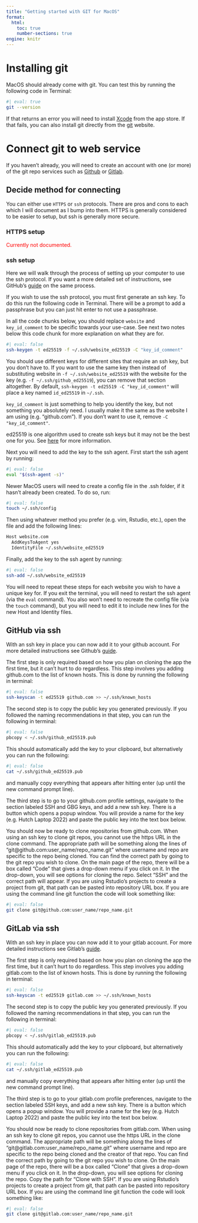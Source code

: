 ```yaml
---
title: "Getting started with GIT for MacOS"
format: 
  html:
    toc: true
    number-sections: true
engine: knitr
---
```


# Installing git

MacOS should already come with git. You can test this by running the following code in Terminal:

```bash
#| eval: true
git --version
```

If that returns an error you will need to install [Xcode](https://apps.apple.com/us/app/xcode/id497799835?mt=12) from the app store. If that fails, you can also install git directly from the [git](https://git-scm.com/) website.

# Connect git to web service

If you haven't already, you will need to create an account with one (or more) of the git repo services such as [Github](github.com) or [Gitlab](gitlab.com).

## Decide method for connecting

You can either use `HTTPS` or `ssh` protocols. There are pros and cons to each which I will document as I bump into them. HTTPS is generally considered to be easier to setup, but ssh is generally more secure.

### HTTPS setup
<span style="color:red">Currently not documented.</span>

### ssh setup

Here we will walk through the process of setting up your computer to use the ssh protocol. If you want a more detailed set of instructions, see GitHub's [guide](https://docs.github.com/en/authentication/connecting-to-github-with-ssh/generating-a-new-ssh-key-and-adding-it-to-the-ssh-agent) on the same process. 

If you wish to use the ssh protocol, you must first generate an ssh key. To do this run the following code in Terminal. There will be a prompt to add a passphrase but you can just hit enter to not use a passphrase. 

::: callout-note
In all the code chunks below, you should replace `website` and `key_id_comment` to be specific towards your use-case. See next two notes below this code chunk for more explanation on what they are for.
:::

```bash
#| eval: false
ssh-keygen -t ed25519 -f ~/.ssh/website_ed25519 -C "key_id_comment"
```

::: callout-note
You should use different keys for different sites that require an ssh key, but you don't have to. If you want to use the same key then instead of substituting website in `-f ~/.ssh/website_ed25519` with the website for the key (e.g. `-f ~/.ssh/github_ed25519`), you can remove that section altogether. By default, `ssh-keygen -t ed25519 -C "key_id_comment"` will place a key named `id_ed25519` in `~/.ssh`.
:::

::: callout-note
`key_id_comment` is just something to help you identify the key, but not something you absolutely need. I usually make it the same as the website I am using (e.g. "github.com"). If you don't want to use it, remove `-C "key_id_comment"`.
:::

::: callout-note
ed25519 is one algorithm used to create ssh keys but it may not be the best one for you. See [here](https://www.ssh.com/academy/ssh/keygen) for more information.
:::

Next you will need to add the key to the ssh agent. First start the ssh agent by running:
```bash
#| eval: false
eval "$(ssh-agent -s)"
```

Newer MacOS users will need to create a config file in the .ssh folder, if it hasn't already been created. To do so, run:
```bash
#| eval: false
touch ~/.ssh/config
```

Then using whatever method you prefer (e.g. vim, Rstudio, etc.), open the file and add the following lines:
``` bash
Host website.com
  AddKeysToAgent yes
  IdentityFile ~/.ssh/website_ed25519
```

Finally, add the key to the ssh agent by running:
```bash
#| eval: false
ssh-add ~/.ssh/website_ed25519
```

You will need to repeat these steps for each website you wish to have a unique key for. If you exit the terminal, you will need to restart the ssh agent (via the `eval` command). You also won't need to recreate the config file (via the `touch` command), but you will need to edit it to include new lines for the new Host and Identity files.

## GitHub via ssh

With an ssh key in place you can now add it to your github account. For more detailed instructions see Github's [guide](https://docs.github.com/en/authentication/connecting-to-github-with-ssh/adding-a-new-ssh-key-to-your-github-account).

The first step is only required based on how you plan on cloning the app the first time, but it can't hurt to do regardless. This step involves you adding github.com to the list of known hosts. This is done by running the following in terminal:
```bash
#| eval: false
ssh-keyscan -t ed25519 github.com >> ~/.ssh/known_hosts
```

The second step is to copy the public key you generated previously. If you followed the naming recommendations in that step, you can run the following in terminal:
```bash
#| eval: false
pbcopy < ~/.ssh/github_ed25519.pub
```

This should automatically add the key to your clipboard, but alternatively you can run the following:
```bash
#| eval: false
cat ~/.ssh/github_ed25519.pub
```

and manually copy everything that appears after hitting enter (up until the new command prompt line).

The third step is to go to your github.com profile settings, navigate to the section labeled SSH and GBG keys, and add a new ssh key. There is a button which opens a popup window. You will provide a name for the key (e.g. Hutch Laptop 2022) and paste the public key into the text box below.

You should now be ready to clone repositories from github.com. When using an ssh key to clone git repos, you cannot use the https URL in the clone command. The appropriate path will be something along the lines of "git@github.com:user_name/repo_name.git" where username and repo are specific to the repo being cloned. You can find the correct path by going to the git repo you wish to clone. On the main page of the repo, there will be a box called "Code" that gives a drop-down menu if you click on it. In the drop-down, you will see options for cloning the repo. Select "SSH" and the correct path will appear. If you are using Rstudio's projects to create a project from git, that path can be pasted into repository URL box. If you are using the command line git function the code will look something like:
```bash
#| eval: false
git clone git@github.com:user_name/repo_name.git
```

## GitLab via ssh

With an ssh key in place you can now add it to your gitlab account. For more detailed instructions see Gitlab's [guide](https://docs.gitlab.com/ee/user/ssh.html).

The first step is only required based on how you plan on cloning the app the first time, but it can't hurt to do regardless. This step involves you adding gitlab.com to the list of known hosts. This is done by running the following in terminal:
```bash
#| eval: false
ssh-keyscan -t ed25519 gitlab.com >> ~/.ssh/known_hosts
```

The second step is to copy the public key you generated previously. If you followed the naming recommendations in that step, you can run the following in terminal:
```bash
#| eval: false
pbcopy < ~/.ssh/gitlab_ed25519.pub
```

This should automatically add the key to your clipboard, but alternatively you can run the following:
```bash
#| eval: false
cat ~/.ssh/gitlab_ed25519.pub
```

and manually copy everything that appears after hitting enter (up until the new command prompt line).

The third step is to go to your gitlab.com profile preferences, navigate to the section labeled SSH keys, and add a new ssh key. There is a button which opens a popup window. You will provide a name for the key (e.g. Hutch Laptop 2022) and paste the public key into the text box below.

You should now be ready to clone repositories from gitlab.com. When using an ssh key to clone git repos, you cannot use the https URL in the clone command. The appropriate path will be something along the lines of "git@gitlab.com:user_name/repo_name.git" where username and repo are specific to the repo being cloned and the creator of that repo. You can find the correct path by going to the git repo you wish to clone. On the main page of the repo, there will be a box called "Clone" that gives a drop-down menu if you click on it. In the drop-down, you will see options for cloning the repo. Copy the path for "Clone with SSH". If you are using Rstudio's projects to create a project from git, that path can be pasted into repository URL box. If you are using the command line git function the code will look something like:
```bash
#| eval: false
git clone git@gitlab.com:user_name/repo_name.git
```
